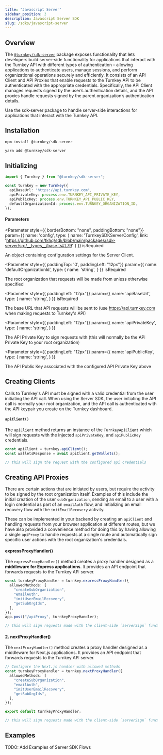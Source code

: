 ```yaml
---
title: "Javascript Server"
sidebar_position: 3
description: Javascript Server SDK
slug: /sdks/javascript-server
---
```



## Overview

The [`@turnkey/sdk-server`](https://www.npmjs.com/package/@turnkey/sdk-server) package exposes functionality that lets developers build server-side functionality for applications that interact with the Turnkey API with different types of authentication –  allowing applications to authenticate users, manage sessions, and perform organizational operations securely and efficiently.
It consists of an API Client and API Proxies that enable requests to the Turnkey API to be authenticated with the appropriate credentials. Specifically, the API Client manages requests signed by the user’s authentication details, and the API proxies handle requests signed by the parent organization’s authentication details.

Use the sdk-server package to handle server-side interactions for applications that interact with the Turnkey API.

## Installation

<Tabs>
  <TabItem value="npm" label="NPM" default>

```bash
npm install @turnkey/sdk-server
```

  </TabItem>
  <TabItem value="yarn" label="Yarn" >

```bash
yarn add @turnkey/sdk-server
```

  </TabItem>

</Tabs>

## Initializing

```typescript
import { Turnkey } from "@turnkey/sdk-server";

const turnkey = new Turnkey({
  apiBaseUrl: "https://api.turnkey.com",
  apiPrivateKey: process.env.TURNKEY_API_PRIVATE_KEY,
  apiPublicKey: process.env.TURNKEY_API_PUBLIC_KEY,
  defaultOrganizationId: process.env.TURNKEY_ORGANIZATION_ID,
});
```

#### Parameters

<Parameter
  style={{ borderBottom: "none", paddingBottom: "none"}}
  param={{
    name: 'config',
    type: {
      name: 'TurnkeySDKServerConfig',
      link: 'https://github.com/tkhq/sdk/blob/main/packages/sdk-server/src/__types__/base.ts#L79'
    }
  }}
  isRequired
>

An object containing configuration settings for the Server Client.

</Parameter>

<Parameter
  style={{ paddingTop: '0', paddingLeft: "12px"}}
  param={{
    name: 'defaultOrganizationId',
    type: {
      name: 'string',
    }
  }}
  isRequired
>

The root organization that requests will be made from unless otherwise specified

</Parameter>

<Parameter
  style={{ paddingLeft: "12px"}}
  param={{
    name: 'apiBaseUrl',
    type: {
      name: 'string',
    }
  }}
  isRequired
>

The base URL that API requests will be sent to (use https://api.turnkey.com when making requests to Turnkey's API)

</Parameter>

<Parameter
  style={{ paddingLeft: "12px"}}
  param={{
    name: 'apiPrivateKey',
    type: {
      name: 'string',
    }
  }}
>

The API Private Key to sign requests with (this will normally be the API Private Key to your root organization)

</Parameter>

<Parameter
  style={{ paddingLeft: "12px"}}
  param={{
    name: 'apiPublicKey',
    type: {
      name: 'string',
    }
  }}
>

The API Public Key associated with the configured API Private Key above

</Parameter>

## Creating Clients

Calls to Turnkey's API must be signed with a valid credential from the user initiating the API call. When using the Server SDK, the user initiating the API call is normally your root organization, and the API call is authenticated with the API keypair you create on the Turnkey dashboard.

#### `apiClient()`

The `apiClient` method returns an instance of the `TurnkeyApiClient` which will sign requests with the injected `apiPrivateKey`, and `apiPublicKey` credentials.

```typescript
const apiClient = turnkey.apiClient();
const walletsResponse = await apiClient.getWallets();

// this will sign the request with the configured api credentials
```

## Creating API Proxies

There are certain actions that are initiated by users, but require the activity to be signed by the root organization itself. Examples of this include the initial creation of the user `subOrganization`, sending an email to a user with a login credential as part of an `emailAuth` flow, and initializing an email recovery flow with the `initEmailRecovery` activity.

These can be implemented in your backend by creating an `apiClient` and handling requests from your browser application at different routes, but we have also provided a convenience method for doing this by having allowing a single `apiProxy` to handle requests at a single route and automatically sign specific user actions with the root organization's credentials.

#### expressProxyHandler()

The `expressProxyHandler()` method creates a proxy handler designed as a **middleware for Express applications**. It provides an API endpoint that forwards requests to the Turnkey API server.

```typescript
const turnkeyProxyHandler = turnkey.expressProxyHandler({
  allowedMethods: [
    "createSubOrganization",
    "emailAuth",
    "initUserEmailRecovery",
    "getSubOrgIds",
  ],
});
app.post("/apiProxy", turnkeyProxyHandler);

// this will sign requests made with the client-side `serverSign` function with the root organization's API key for the allowedMethods in the config
```

#### 2. nextProxyHandler()

The `nextProxyHandler()` method creates a proxy handler designed as a middleware for Next.js applications. It provides an API endpoint that forwards requests to the Turnkey API server.

```typescript
// Configure the Next.js handler with allowed methods
const turnkeyProxyHandler = turnkey.nextProxyHandler({
  allowedMethods: [
    "createSubOrganization",
    "emailAuth",
    "initUserEmailRecovery",
    "getSubOrgIds",
  ],
});

export default turnkeyProxyHandler;

// this will sign requests made with the client-side `serverSign` function with the root organization's API key for the allowedMethods in the config
```

## Examples

TODO: Add Examples of Server SDK Flows
